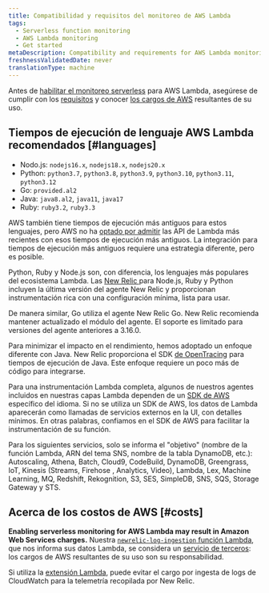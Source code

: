 ```yaml
---
title: Compatibilidad y requisitos del monitoreo de AWS Lambda
tags:
  - Serverless function monitoring
  - AWS Lambda monitoring
  - Get started
metaDescription: Compatibility and requirements for AWS Lambda monitoring with New Relic.
freshnessValidatedDate: never
translationType: machine
---
```


Antes de [habilitar el monitoreo serverless](/docs/serverless-function-monitoring/aws-lambda-monitoring/enable-lambda-monitoring) para AWS Lambda, asegúrese de cumplir con los [requisitos](#languages) y conocer [los cargos de AWS](#costs) resultantes de su uso.

## Tiempos de ejecución de lenguaje AWS Lambda recomendados [#languages]

* Nodo.js: `nodejs16.x`, `nodejs18.x`, `nodejs20.x`
* Python: `python3.7`, `python3.8`, `python3.9`, `python3.10`, `python3.11`, `python3.12`
* Go: `provided.al2`
* Java: `java8.al2`, `java11`, `java17`
* Ruby: `ruby3.2`, `ruby3.3`

AWS también tiene tiempos de ejecución más antiguos para estos lenguajes, pero AWS no ha [optado por admitir](https://docs.aws.amazon.com/lambda/latest/dg/lambda-runtimes.html) las API de Lambda más recientes con esos tiempos de ejecución más antiguos. La integración para tiempos de ejecución más antiguos requiere una estrategia diferente, pero es posible.

Python, Ruby y Node.js son, con diferencia, los lenguajes más populares del ecosistema Lambda. Las [New Relic ](https://layers.newrelic-external.com/)para Node.js, Ruby y Python incluyen la última versión del agente New Relic y proporcionan instrumentación rica con una configuración mínima, lista para usar.

De manera similar, Go utiliza el agente New Relic Go. New Relic recomienda mantener actualizado el módulo del agente. El soporte es limitado para versiones del agente anteriores a 3.16.0.

Para minimizar el impacto en el rendimiento, hemos adoptado un enfoque diferente con Java. New Relic proporciona el SDK [de OpenTracing](https://opentracing.io/) para tiempos de ejecución de Java. Este enfoque requiere un poco más de código para integrarse.

Para una instrumentación Lambda completa, algunos de nuestros agentes incluidos en nuestras capas Lambda dependen de un [SDK de AWS](https://aws.amazon.com/tools/#sdk) específico del idioma. Si no se utiliza un SDK de AWS, los datos de Lambda aparecerán como llamadas de servicios externos en la UI, con detalles mínimos. En otras palabras, confiamos en el SDK de AWS para facilitar la instrumentación de su función.

Para los siguientes servicios, solo se informa el "objetivo" (nombre de la función Lambda, ARN del tema SNS, nombre de la tabla DynamoDB, etc.): Autoscaling, Athena, Batch, Cloud9, CodeBuild, DynamoDB, Greengrass, IoT, Kinesis (Streams, Firehose , Analytics, Video), Lambda, Lex, Machine Learning, MQ, Redshift, Rekognition, S3, SES, SimpleDB, SNS, SQS, Storage Gateway y STS.

## Acerca de los costos de AWS [#costs]

<DoNotTranslate>**Enabling serverless monitoring for AWS Lambda may result in Amazon Web Services charges.**</DoNotTranslate> Nuestra [`newrelic-log-ingestion` función Lambda](/docs/install-enable-new-relics-monitoring-aws-lambda#manual-nr-lambda), que nos informa sus datos Lambda, se considera un [servicio de terceros](/docs/licenses/license-information/acceptable-use-policy/acceptable-use-policy): los cargos de AWS resultantes de su uso son su responsabilidad.

Si utiliza la [extensión Lambda](https://github.com/newrelic/newrelic-lambda-extension), puede evitar el cargo por ingesta de logs de CloudWatch para la telemetría recopilada por New Relic.